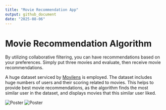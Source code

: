 ```yaml
---
title: "Movie Recommendation App"
output: github_document
date: "2025-08-06"
---
```


# Movie Recommendation Algorithm
By utilizing collaborative filtering, you can have recommendations based on your preferences. Simply put three movies and evaluate, then receive movie recommendations.

A huge dataset serviced by [Movilens](https://grouplens.org/datasets/movielens/) is employed. The dataset includes huge numbers of users and their scoring related to movies. This helps to provide best movie recommendations, as the algorithm finds the most similar user in the dataset, and displays movies that this similar user liked.

![Poster](pics/pic_1.PNG)
![Poster](pics/pic_2.PNG)